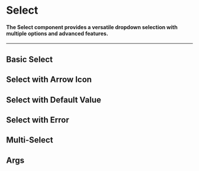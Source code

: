 
<Meta
    title="MDX/Select"
    of={SelectStories}
/>

# Select

#### The Select component provides a versatile dropdown selection with multiple options and advanced features.

---

## Basic Select

<Canvas>
    <Story of={SelectStories.BasicSelect} />
</Canvas>

## Select with Arrow Icon

<Canvas withToolbar>
    <Story of={SelectStories.SelectWithArrowIcon} />
</Canvas>

## Select with Default Value

<Canvas withToolbar>
    <Story of={SelectStories.SelectWithDefaultValue} />
</Canvas>

## Select with Error

<Canvas withToolbar>
    <Story of={SelectStories.SelectWithError} />
</Canvas>

## Multi-Select

<Canvas withToolbar>
    <Story of={SelectStories.MultiSelect} />
</Canvas>

## Args

<ArgsTable of={Select} />
